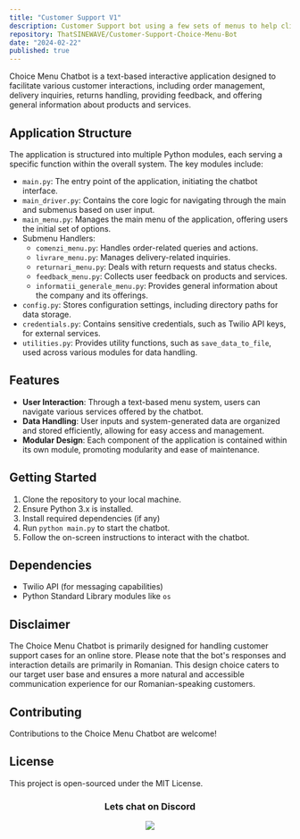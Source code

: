 ```yaml
---
title: "Customer Support V1"
description: Customer Support bot using a few sets of menus to help clients
repository: ThatSINEWAVE/Customer-Support-Choice-Menu-Bot
date: "2024-02-22"
published: true
---
```


Choice Menu Chatbot is a text-based interactive application designed to facilitate various customer interactions, including order management, delivery inquiries, returns handling, providing feedback, and offering general information about products and services.

## Application Structure
The application is structured into multiple Python modules, each serving a specific function within the overall system. The key modules include:

- `main.py`: The entry point of the application, initiating the chatbot interface.
- `main_driver.py`: Contains the core logic for navigating through the main and submenus based on user input.
- `main_menu.py`: Manages the main menu of the application, offering users the initial set of options.
- Submenu Handlers:
  - `comenzi_menu.py`: Handles order-related queries and actions.
  - `livrare_menu.py`: Manages delivery-related inquiries.
  - `returnari_menu.py`: Deals with return requests and status checks.
  - `feedback_menu.py`: Collects user feedback on products and services.
  - `informatii_generale_menu.py`: Provides general information about the company and its offerings.
- `config.py`: Stores configuration settings, including directory paths for data storage.
- `credentials.py`: Contains sensitive credentials, such as Twilio API keys, for external services.
- `utilities.py`: Provides utility functions, such as `save_data_to_file`, used across various modules for data handling.

## Features
- **User Interaction**: Through a text-based menu system, users can navigate various services offered by the chatbot.
- **Data Handling**: User inputs and system-generated data are organized and stored efficiently, allowing for easy access and management.
- **Modular Design**: Each component of the application is contained within its own module, promoting modularity and ease of maintenance.

## Getting Started
1. Clone the repository to your local machine.
2. Ensure Python 3.x is installed.
3. Install required dependencies (if any)
4. Run `python main.py` to start the chatbot.
5. Follow the on-screen instructions to interact with the chatbot.

## Dependencies
- Twilio API (for messaging capabilities)
- Python Standard Library modules like `os`

## Disclaimer
The Choice Menu Chatbot is primarily designed for handling customer support cases for an online store. Please note that the bot's responses and interaction details are primarily in Romanian. This design choice caters to our target user base and ensures a more natural and accessible communication experience for our Romanian-speaking customers.


## Contributing
Contributions to the Choice Menu Chatbot are welcome!

## License
This project is open-sourced under the MIT License.

<div align="center">

### Lets chat on Discord

[![](https://dcbadge.vercel.app/api/server/zjjKSV8wFf)](https://discord.gg/zjjKSV8wFf)

</div>